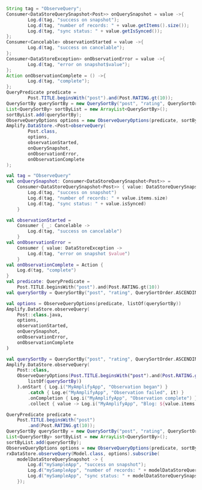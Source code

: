 <BlockSwitcher>
<Block name="Java">

```java
String tag = "ObserveQuery";
Consumer<DataStoreQuerySnapshot<Post>> onQuerySnapshot = value ->{
        Log.d(tag, "success on snapshot");
        Log.d(tag, "number of records: " + value.getItems().size());
        Log.d(tag, "sync status: " + value.getIsSynced());
};
Consumer<Cancelable> observationStarted = value ->{
        Log.d(tag, "success on cancelable");
};
Consumer<DataStoreException> onObservationError = value ->{
        Log.d(tag, "error on snapshot$value");
};
Action onObservationComplete = () ->{
        Log.d(tag, "complete");
};
QueryPredicate predicate =
        Post.TITLE.beginsWith("post").and(Post.RATING.gt(10));
QuerySortBy querySortBy = new QuerySortBy("post", "rating", QuerySortOrder.ASCENDING);
List<QuerySortBy> sortByList = new ArrayList<QuerySortBy>();
sortByList.add(querySortBy);
ObserveQueryOptions options = new ObserveQueryOptions(predicate, sortByList);
Amplify.DataStore.<Post>observeQuery(
        Post.class,
        options,
        observationStarted,
        onQuerySnapshot,
        onObservationError,
        onObservationComplete
);
```

</Block>
<Block name="Kotlin - Callbacks">

```kotlin
val tag = "ObserveQuery"
val onQuerySnapshot: Consumer<DataStoreQuerySnapshot<Post>> =
    Consumer<DataStoreQuerySnapshot<Post>> { value: DataStoreQuerySnapshot<Post> ->
        Log.d(tag, "success on snapshot")
        Log.d(tag, "number of records: " + value.items.size)
        Log.d(tag, "sync status: " + value.isSynced)
    }

val observationStarted =
    Consumer { _: Cancelable ->
        Log.d(tag, "success on cancelable")
    }
val onObservationError =
    Consumer { value: DataStoreException ->
        Log.d(tag, "error on snapshot $value")
    }
val onObservationComplete = Action {
    Log.d(tag, "complete")
}
val predicate: QueryPredicate =
    Post.TITLE.beginsWith("post").and(Post.RATING.gt(10))
val querySortBy = QuerySortBy("post", "rating", QuerySortOrder.ASCENDING)

val options = ObserveQueryOptions(predicate, listOf(querySortBy))
Amplify.DataStore.observeQuery(
    Post::class.java,
    options,
    observationStarted,
    onQuerySnapshot,
    onObservationError,
    onObservationComplete
)
```

</Block>
<Block name="Kotlin - Coroutines">

```kotlin
val querySortBy = QuerySortBy("post", "rating", QuerySortOrder.ASCENDING)
Amplify.DataStore.observeQuery(
    Post::class,
    ObserveQueryOptions(Post.TITLE.beginsWith("post").and(Post.RATING.gt(10)),
        listOf(querySortBy))
    ).onStart { Log.i("MyAmplifyApp", "Observation began") }
        .catch { Log.e("MyAmplifyApp", "Observation failed", it) }
        .onCompletion { Log.i("MyAmplifyApp", "Observation complete") }
        .collect { value -> Log.i("MyAmplifyApp", "Blog: ${value.items.size}") }
```

</Block>
<Block name="RxJava">

```java
QueryPredicate predicate =
    Post.TITLE.beginsWith("post")
        .and(Post.RATING.gt(10));
QuerySortBy querySortBy = new QuerySortBy("post", "rating", QuerySortOrder.ASCENDING);
List<QuerySortBy> sortByList = new ArrayList<QuerySortBy>();
sortByList.add(querySortBy);
ObserveQueryOptions options = new ObserveQueryOptions(predicate, sortByList);
rxDataStore.observeQuery(Model.class, options).subscribe(
    modelDataStoreQuerySnapshot -> {
        Log.d("mySampleApp", "success on snapshot");
        Log.d("mySampleApp", "number of records: " + modelDataStoreQuerySnapshot.getItems().size());
        Log.d("mySampleApp", "sync status: " + modelDataStoreQuerySnapshot.getIsSynced());
    });
```

</Block>
</BlockSwitcher>
